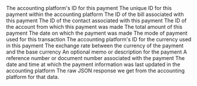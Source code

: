 <ResponseField name="platform_id" type="string" required>
  The accounting platform's ID for this payment
</ResponseField>

<ResponseField name="payment_id" type="string">
  The unique ID for this payment within the accounting platform
</ResponseField>

<ResponseField name="bill_id" type="string">
  The ID of the bill associated with this payment
</ResponseField>

<ResponseField name="contact_id" type="string">
  The ID of the contact associated with this payment
</ResponseField>

<ResponseField name="account_id" type="string">
  The ID of the account from which this payment was made
</ResponseField>

<ResponseField name="amount" type="float">
  The total amount of this payment
</ResponseField>

<ResponseField name="payment_date" type="date">
  The date on which the payment was made
</ResponseField>

<ResponseField name="payment_mode" type="string">
  The mode of payment used for this transaction
</ResponseField>

<ResponseField name="currency_id" type="string">
  The accounting platform's ID for the currency used in this payment
</ResponseField>

<ResponseField name="currency" type="object">
  <Expandable title="properties">
    <ResponseField name="data" type="Object">
      <Expandable title="properties">
        <Snippet file="currency_snippet.mdx" />
      </Expandable>
    </ResponseField>
  </Expandable>
</ResponseField>

<ResponseField name="currency_rate" type="float">
  The exchange rate between the currency of the payment and the base currency
</ResponseField>

<ResponseField name="memo" type="string">
  An optional memo or description for the payment
</ResponseField>

<ResponseField name="document_number" type="string">
  A reference number or document number associated with the payment
</ResponseField>

<ResponseField name="updated_at" type="date" required>
  The date and time at which the payment information was last updated in the accounting platform
</ResponseField>

<ResponseField name="raw_data" type="object">
  The raw JSON response we get from the accounting platform for that data.
</ResponseField>

